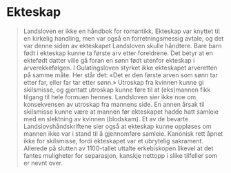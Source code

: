 
# Ekteskap

<Blockquote 
    quote='«Det er den første arv at ektefødte barn tar arv etter sin far og ektegifte mor etter Guds og menneskenes lover.»'
    footer='Arvetallet, kapittel 7' />

Landsloven er ikke en håndbok for romantikk. Ekteskap var knyttet til en kirkelig handling, men var også en forretningsmessig avtale, og det var denne siden av ekteskapet Landsloven skulle håndtere. Bare barn født i ekteskap kunne ta første arv etter foreldrene. Det betyr at en ektefødt datter ville gå foran en sønn født utenfor ekteskap i arverekkefølgen. I Gulatingsloven styrket ikke ekteskapet arveretten på samme måte. Her står det: «Det er den første arven som sønn tar etter far, eller far tar etter sønn.» Utroskap fra kvinnen kunne gi skilsmisse, og gjentatt utroskap kunne føre til at (eks)mannen fikk tilgang til hele formuen hennes. Landsloven sier ikke noe om konsekvensen av utroskap fra mannens side. En annen årsak til skilsmisse kunne være at mannen før ekteskapet hadde hatt samleie med en slektning av kvinnen (blodskam). Et av de bevarte Landslovshåndskriftene sier også at ekteskap kunne oppløses om mannen ikke var i stand til å gjennomføre samleie. Kanonisk rett åpnet ikke for skilsmisse, fordi ekteskapet var et ubrytelig sakrament. Allerede på slutten av 1100-tallet uttalte erkebiskopen likevel at det fantes muligheter for separasjon, kanskje nettopp i slike tilfeller som er nevnt over.
